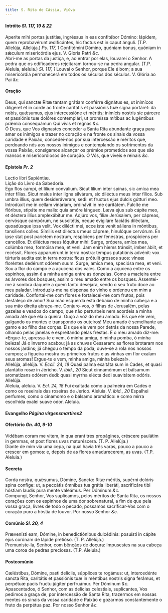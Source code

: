 ```yaml
---
title: S. Rita de Cássia, Viúva
---
```



<h4 class="text-center">Intróito <em>Sl. 117, 19 & 22</em></h4>
<div class="container-fluid">
<div class="row">
<div class="col-6 dropcaps text-justify">
Aperíte mihi portas justítiæ, ingréssus in eas confitébor Dómino: lápidem, quem reprobavérunt ædificántes, hic factus est in caput ánguli. (T.P. Allelúja, Allelúja.) <em>Ps. 117, 1</em> Confitémini Dómino, quóniam bonus, quóniam in sǽculum misericórdia ejus.
V. Gloria Patri <em>&c.</em>
</div>
<div class="col-6 dropcaps text-justify">
Abri-me as portas da justiça, e, ao entrar por elas, louvarei o Senhor. A pedra que os edificadores rejeitaram tornou-se na pedra angular. (T.P. Aleluia, aleluia.) <em>Sl. 117, 1</em> Louvai o Senhor, porque Ele é bom; a sua misericórdia permanecerá em todos os séculos dos séculos.
V. Glória ao Pai <em>&c.</em>
</div>
</div>
</div>

<h4 class="text-center">Oração</h4>
<div class="container-fluid">
<div class="row">
<div class="col-6 dropcaps text-justify">
Deus, qui sanctæ Ritæ tantam grátiam conférre dignátus es, ut inimícos dilígeret et in corde ac fronte caritátis et passiónis tuæ signa portáret: da nobis, quǽsumus, ejus intercessióne et méritis; inimícis nostris sic párcere et passiónis tuæ dolóres contemplári, ut promíssa mítibus ac lugéntibus prǽmia consequámur: Qui vivis et regnas <em>&c.</em>
</div>
<div class="col-6 dropcaps text-justify">
Ó Deus, que Vos dignastes conceder a Santa Rita abundante graça para amar os inimigos e trazer no coração e na fronte os sinais da vossa caridade e Paixão, concedei-nos por sua intercessão e méritos que, perdoando nós aos nossos inimigos e contemplando os sofrimentos da vossa Paixão, consigamos alcançar os prémios prometidos aos que são mansos e misericordiosos de coração. Ó Vós, que viveis e reinais <em>&c.</em>
</div>
</div>
</div>

<h4 class="text-center">Epístola <em>Pr. 2</em></h4>
<div class="container-fluid">
<div class="row">
<div class="col-6 text-justify">
Lectio libri Sapiéntiæ.
</div>
<div class="col-6 text-justify">
Lição do Livro da Sabedoria.
</div>
<div class="col-6 dropcaps text-justify">
Ego flos campi, et lílium conválium. Sicut lílium inter spinas, sic amíca mea inter fílias. Sicut malus inter ligna silvárum, sic diléctus meus inter fílios. Sub umbra illíus, quem desideráveram, sedi: et fructus ejus dulcis gútturi meo. Introdúxit me in cellam vináriam, ordinávit in me caritátem. Fulcíte me flóribus, stipáte me malis: quia amóre lángueo. Læva ejus sub cápite meo, et déxtera illíus amplexábitur me. Adjúro vos, fíliæ Jerúsalem, per cápreas, cervósque campórum, ne suscitétis, neque evigiláre faciátis diléctam, quoadúsque ipsa velit. Vox dilécti mei, ecce iste venit sáliens in móntibus, tansíliens colles. Símilis est diléctus meus cápreæ, hinulóque cervórum. En ipse stat post paríetem nostrum, respíciens per fenéstras, prospíciens per cancéllos. Et diléctus meus lóquitur mihi: Surge, própera, amíca mea, colúmba mea, formóisa mea, et veni. Jam enim hiems tránsiit, imber ábiit, et recéssit. Flores apparuérunt in terra nostra: tempus putatiónis advénit: vox túrturis audíta est in terra nostra: ficus prótulit grossos suos: víneæ floréntes dedérunt odórem suum. Surge, amíca mea, speciósa mea, et veni.
</div>
<div class="col-6 dropcaps text-justify">
Sou a flor do campo e a açucena dos vales. Como a açucena entre os espinhos, assim é a minha amiga entre as donzelas. Como a macieira entre as árvores dos bosques, assim o meu amado entre os bosques. Assentei-me à sombra daquele a quem tanto desejara, sendo o seu fruto doce ao meu paladar. Introduziu-me na dispensa do vinho e ordenou em mim a caridade. Confortai-me com flores e fortalecei-me com frutos, pois desfaleço de amor! Sua mão esquerda está debaixo de minha cabeça e a sua mão direita abraça-me. Conjuro-vos, ó filhas de Jerusalém, pelas gazelas e veados do campo, que não perturbeis nem acordeis a minha amada até que ela o queira. Ouço a voz do meu amado. Eis que ele vem, galgando os montes e transpondo os outeiros! Meu amado é semelhante ao gamo e ao filho das corças. Eis que ele vem por detrás da nossa Parede, olhando pelas janelas e espreitando pelas frestas. E o meu amado diz-me: «Ergue-te, apressa-te e vem, ó minha amiga, ó minha pomba, ó minha beleza! Já o inverno acabou; já as chuvas Cessaram: as flores brotaram nos nossos jardins; já chegou o tempo da poda; ouve-se a rola nos nossos campos; a figueira mostra os primeiros frutos e as vinhas em flor exalam seus aromas! Ergue-te e vem, minha amiga, minha beleza!».
</div>
</div>
</div>

<div class="container-fluid">
<div class="row">
<div class="col-6 text-justify">
Allelúja, allelúja. V. <em>Eccli. 24, 18</em> Quasi palma exaltáta sum in Cades, et quasi plantátio rosæ in Jéricho. V. <em>ibid., 20</em> Sicut cinnamómum et bálsamum aromatízans odórem dedi: quasi myrrha elécta dedi suavitátem odóris. Allelúja.
</div>
<div class="col-6 text-justify">
Aleluia, aleluia. V. <em>Ecl. 24, 18</em> Fui exaltada como a palmeira em Cades e como os roseirais das roseiras de Jericó. Aleluia. V. <em>ibid., 20</em> Espalhei perfumes, como o cinamomo e o bálsamo aromático: e como mirra escolhida exalei suave odor. Aleluia.
</div>
</div>
</div>

<h4 class="text-center">Evangelho <em>Página virgensmartires2</em></h4>

<h4 class="text-center">Ofertório <em>Gn. 40, 9-10</em></h4>
<div class="container-fluid">
<div class="row">
<div class="col-6 dropcaps text-justify">
Vidébam coram me vitem, in qua erant tres propágines, créscere paulátim in gemmas, et post flores uvas maturéscera. (T. P. Allelúja.)
</div>
<div class="col-6 dropcaps text-justify">
Diante de mim via uma cepa, na qual havia três varas, pouco a pouco a crescer em gomos: e, depois de as flores amadurecerem, as uvas. (T.P. Aleluia.)
</div>
</div>
</div>

<h4 class="text-center">Secreta</h4>
<div class="container-fluid">
<div class="row">
<div class="col-6 dropcaps text-justify">
Corda nostra, quǽsumus, Dómine, Sanctæ Ritæ méritis, supérni dolóris spina confíge: ut, a peccátis ómnibus tua grátia liberáti, sacrificáre tibi hóstiam laudis pura mente valeámus. Per Dóminum <em>&c.</em>
</div>
<div class="col-6 dropcaps text-justify">
Compungi, Senhor, Vos suplicamos, pelos méritos de Santa Rita, os nossos corações com os espinhos de uma dor sobrenatural, a fim de que pela vossa graça, livres de todo o pecado, possamos sacrificar-Vos com o coração puro a hóstia de louvor. Por nosso Senhor <em>&c.</em>
</div>
</div>
</div>

<h4 class="text-center">Comúnio <em>Sl. 20, 4</em></h4>
<div class="container-fluid">
<div class="row">
<div class="col-6 dropcaps text-justify">
Prævenísti eam, Dómine, in benedictiónibus dulcédinis: posuísti in cápite ejus corónam de lápide pretióso. (T. P. Allelúja.)
</div>
<div class="col-6 dropcaps text-justify">
Premuniste-la, Senhor, com bênçãos de doçura: Impusestes na sua cabeça uma coroa de pedras preciosas. (T.P. Aleluia.)
</div>
</div>
</div>

<h4 class="text-center">Postcomúnio</h4>
<div class="container-fluid">
<div class="row">
<div class="col-6 dropcaps text-justify">
Cæléstibus, Dómine, pasti delíciis, súpplices te rogámus: ut, intercedénte sancta Rita, caritátis et passiónis tuæ in méntibus nostris signa ferámus, et perpétuæ pacis fructu júgiter perfruámur. Per Dóminum <em>&c.</em>
</div>
<div class="col-6 dropcaps text-justify">
Apascentados, ó Senhor, com as delícias celestiais, suplicantes, Vos pedimos a graça de, por intercessão de Santa Rita, trazermos em nossas mentes os sinais da vossa caridade e Paixão e gozarmos constantemente o fruto da perpétua paz. Por nosso Senhor <em>&c.</em>
</div>
</div>
</div>

